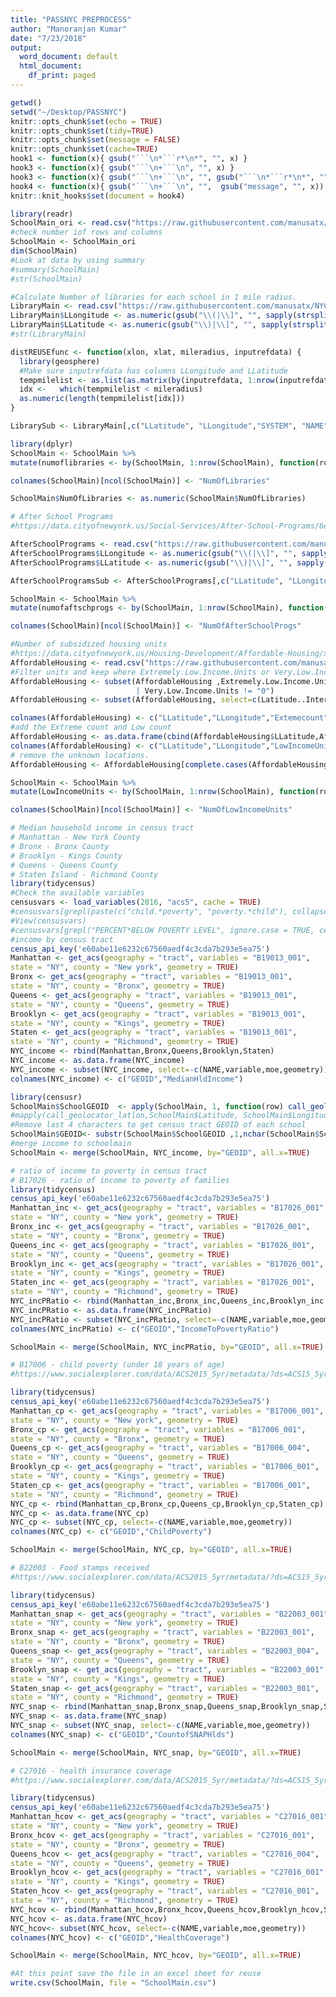 ```yaml
---
title: "PASSNYC PREPROCESS"
author: "Manoranjan Kumar"
date: "7/23/2018"
output:
  word_document: default
  html_document:
    df_print: paged
---
```


```r
getwd()
setwd("~/Desktop/PASSNYC")
knitr::opts_chunk$set(echo = TRUE)
knitr::opts_chunk$set(tidy=TRUE)
knitr::opts_chunk$set(message = FALSE)
knitr::opts_chunk$set(cache=TRUE)
hook1 <- function(x){ gsub("```\n*```r*\n*", "", x) }
hook3 <- function(x){ gsub("```\n+```\n", "", x) }
hook3 <- function(x){ gsub("```\n+```\n", "", gsub("```\n*```r*\n*", "", x)) }
hook4 <- function(x){ gsub("```\n+```\n", "",  gsub("message", "", x)) }
knitr::knit_hooks$set(document = hook4)
```


```r
library(readr)
SchoolMain_ori <- read.csv("https://raw.githubusercontent.com/manusatx/NYC_SCHOOLS/master/2016%20School%20Explorer_Reduced.csv")
#check number iof rows and columns
SchoolMain <- SchoolMain_ori
dim(SchoolMain)
#Look at data by using summary
#summary(SchoolMain)
#str(SchoolMain)
```
```r
#Calculate Number of libraries for each school in 1 mile radius.
LibraryMain <- read.csv("https://raw.githubusercontent.com/manusatx/NYC_SCHOOLS/master/LIBRARY.csv")
LibraryMain$LLongitude <- as.numeric(gsub("\\(|\\]", "", sapply(strsplit(as.character(LibraryMain$the_geom),split=" ", fixed=TRUE), "[[", 2)))
LibraryMain$LLatitude <- as.numeric(gsub("\\)|\\]", "", sapply(strsplit(as.character(LibraryMain$the_geom),split=" ", fixed=TRUE), "[[", 3)))
#str(LibraryMain)

distREUSEfunc <- function(xlon, xlat, mileradius, inputrefdata) {
  library(geosphere)
  #Make sure inputrefdata has columns LLongitude and LLatitude
  tempmilelist <- as.list(as.matrix(by(inputrefdata, 1:nrow(inputrefdata), function(row) { distHaversine(c(row$LLongitude, row$LLatitude), c(xlon,xlat))  })/1600))
  idx <-   which(tempmilelist < mileradius)
  as.numeric(length(tempmilelist[idx]))
}

LibrarySub <- LibraryMain[,c("LLatitude", "LLongitude","SYSTEM", "NAME","ZIP")]

library(dplyr)
SchoolMain <- SchoolMain %>%
mutate(numoflibraries <- by(SchoolMain, 1:nrow(SchoolMain), function(row) { distREUSEfunc(row$Longitude, row$Latitude,1,LibrarySub)}))

colnames(SchoolMain)[ncol(SchoolMain)] <- "NumOfLibraries"

SchoolMain$NumOfLibraries <- as.numeric(SchoolMain$NumOfLibraries)
```

```r
# After School Programs
#https://data.cityofnewyork.us/Social-Services/After-School-Programs/6ej9-7qyi

AfterSchoolPrograms <- read.csv("https://raw.githubusercontent.com/manusatx/NYC_SCHOOLS/master/DOITT_AFTER_SCHOOL_PROGRAM_01_29JUL2009.csv")
AfterSchoolPrograms$LLongitude <- as.numeric(gsub("\\(|\\]", "", sapply(strsplit(as.character(AfterSchoolPrograms$the_geom),split=" ", fixed=TRUE), "[[", 2)))
AfterSchoolPrograms$LLatitude <- as.numeric(gsub("\\)|\\]", "", sapply(strsplit(as.character(AfterSchoolPrograms$the_geom),split=" ", fixed=TRUE), "[[", 3)))

AfterSchoolProgramsSub <- AfterSchoolPrograms[,c("LLatitude", "LLongitude","SCHOOL_ID", "SITE_NAME","SITE_ZIP")]

SchoolMain <- SchoolMain %>%
mutate(numofaftschprogs <- by(SchoolMain, 1:nrow(SchoolMain), function(row) { distREUSEfunc(row$Longitude, row$Latitude,1,AfterSchoolProgramsSub)}))

colnames(SchoolMain)[ncol(SchoolMain)] <- "NumOfAfterSchoolProgs"
```

```r
#Number of subsidized housing units
#https://data.cityofnewyork.us/Housing-Development/Affordable-Housing/x9h2-i4fk/data
AffordableHousing <- read.csv("https://raw.githubusercontent.com/manusatx/NYC_SCHOOLS/master/Affordable_Housing.csv")
#Filter units and keep where Extremely.Low.Income.Units or Very.Low.Income.Units is not 0
AffordableHousing <- subset(AffordableHousing ,Extremely.Low.Income.Units != "0" 
                            | Very.Low.Income.Units != "0")
AffordableHousing <- subset(AffordableHousing, select=c(Latitude..Internal.,Longitude..Internal.,Extremely.Low.Income.Units,Very.Low.Income.Units))

colnames(AffordableHousing) <- c("LLatitude","LLongitude","Extemecount","Lowcount")
#add the Extreme count and Low count
AffordableHousing <- as.data.frame(cbind(AffordableHousing$LLatitude,AffordableHousing$LLongitude,as.numeric(AffordableHousing$Extemecount)+as.numeric(AffordableHousing$Lowcount)))
colnames(AffordableHousing) <- c("LLatitude","LLongitude","LowIncomeUnits")
# remove the unknown locations.
AffordableHousing <- AffordableHousing[complete.cases(AffordableHousing), ]

SchoolMain <- SchoolMain %>%
mutate(LowIncomeUnits <- by(SchoolMain, 1:nrow(SchoolMain), function(row) { distREUSEfunc(row$Longitude, row$Latitude,1,AffordableHousing)}))

colnames(SchoolMain)[ncol(SchoolMain)] <- "NumOfLowIncomeUnits"

```

```r
# Median household income in census tract
# Manhattan - New York County
# Bronx - Bronx County
# Brooklyn - Kings County
# Queens - Queens County
# Staten Island - Richmond County
library(tidycensus)
#Check the available variables
censusvars <- load_variables(2016, "acs5", cache = TRUE)
#censusvars[grepl(paste(c("child.*poverty", "poverty.*child"), collapse="|"), ignore.case = TRUE, censusvars$label), ]
#View(censusvars)
#censusvars[grepl("PERCENT*BELOW POVERTY LEVEL", ignore.case = TRUE, censusvars$label), ]
#income by census tract
census_api_key('e60abe11e6232c67560aedf4c3cda7b293e5ea75')
Manhattan <- get_acs(geography = "tract", variables = "B19013_001",
state = "NY", county = "New york", geometry = TRUE)
Bronx <- get_acs(geography = "tract", variables = "B19013_001",
state = "NY", county = "Bronx", geometry = TRUE)
Queens <- get_acs(geography = "tract", variables = "B19013_001",
state = "NY", county = "Queens", geometry = TRUE)
Brooklyn <- get_acs(geography = "tract", variables = "B19013_001",
state = "NY", county = "Kings", geometry = TRUE)
Staten <- get_acs(geography = "tract", variables = "B19013_001",
state = "NY", county = "Richmond", geometry = TRUE)
NYC_income <- rbind(Manhattan,Bronx,Queens,Brooklyn,Staten)
NYC_income <- as.data.frame(NYC_income)
NYC_income <- subset(NYC_income, select=-c(NAME,variable,moe,geometry))
colnames(NYC_income) <- c("GEOID","MedianHldIncome")

library(censusr)
SchoolMain$SchoolGEOID  <- apply(SchoolMain, 1, function(row) call_geolocator_latlon(row['Latitude'], row['Longitude']))
#mapply(call_geolocator_latlon,SchoolMain$Latitude, SchoolMain$Longitude )
#Remove last 4 characters to get census tract GEOID of each school
SchoolMain$GEOID<- substr(SchoolMain$SchoolGEOID ,1,nchar(SchoolMain$SchoolGEOID)-4)
#merge income to schoolmain
SchoolMain <- merge(SchoolMain, NYC_income, by="GEOID", all.x=TRUE)

```



```r
# ratio of income to poverty in census tract
# B17026 - ratio of income to poverty of families
library(tidycensus)
census_api_key('e60abe11e6232c67560aedf4c3cda7b293e5ea75')
Manhattan_inc <- get_acs(geography = "tract", variables = "B17026_001",
state = "NY", county = "New york", geometry = TRUE)
Bronx_inc <- get_acs(geography = "tract", variables = "B17026_001",
state = "NY", county = "Bronx", geometry = TRUE)
Queens_inc <- get_acs(geography = "tract", variables = "B17026_001", 
state = "NY", county = "Queens", geometry = TRUE)
Brooklyn_inc <- get_acs(geography = "tract", variables = "B17026_001",
state = "NY", county = "Kings", geometry = TRUE)
Staten_inc <- get_acs(geography = "tract", variables = "B17026_001",
state = "NY", county = "Richmond", geometry = TRUE)
NYC_incPRatio <- rbind(Manhattan_inc,Bronx_inc,Queens_inc,Brooklyn_inc,Staten_inc)
NYC_incPRatio <- as.data.frame(NYC_incPRatio)
NYC_incPRatio <- subset(NYC_incPRatio, select=-c(NAME,variable,moe,geometry))
colnames(NYC_incPRatio) <- c("GEOID","IncomeToPovertyRatio")

SchoolMain <- merge(SchoolMain, NYC_incPRatio, by="GEOID", all.x=TRUE)
```

```r
# B17006 - child poverty (under 18 years of age)
#https://www.socialexplorer.com/data/ACS2015_5yr/metadata/?ds=ACS15_5yr&table=B17006

library(tidycensus)
census_api_key('e60abe11e6232c67560aedf4c3cda7b293e5ea75')
Manhattan_cp <- get_acs(geography = "tract", variables = "B17006_001", 
state = "NY", county = "New york", geometry = TRUE)
Bronx_cp <- get_acs(geography = "tract", variables = "B17006_001",
state = "NY", county = "Bronx", geometry = TRUE)
Queens_cp <- get_acs(geography = "tract", variables = "B17006_004",
state = "NY", county = "Queens", geometry = TRUE)
Brooklyn_cp <- get_acs(geography = "tract", variables = "B17006_001",
state = "NY", county = "Kings", geometry = TRUE)
Staten_cp <- get_acs(geography = "tract", variables = "B17006_001",
state = "NY", county = "Richmond", geometry = TRUE)
NYC_cp <- rbind(Manhattan_cp,Bronx_cp,Queens_cp,Brooklyn_cp,Staten_cp)
NYC_cp <- as.data.frame(NYC_cp)
NYC_cp <- subset(NYC_cp, select=-c(NAME,variable,moe,geometry))
colnames(NYC_cp) <- c("GEOID","ChildPoverty")

SchoolMain <- merge(SchoolMain, NYC_cp, by="GEOID", all.x=TRUE)
```

```r
# B22003 - Food stamps received  
#https://www.socialexplorer.com/data/ACS2015_5yr/metadata/?ds=ACS15_5yr&table=B22003

library(tidycensus)
census_api_key('e60abe11e6232c67560aedf4c3cda7b293e5ea75')
Manhattan_snap <- get_acs(geography = "tract", variables = "B22003_001", 
state = "NY", county = "New york", geometry = TRUE)
Bronx_snap <- get_acs(geography = "tract", variables = "B22003_001",
state = "NY", county = "Bronx", geometry = TRUE)
Queens_snap <- get_acs(geography = "tract", variables = "B22003_004",
state = "NY", county = "Queens", geometry = TRUE)
Brooklyn_snap <- get_acs(geography = "tract", variables = "B22003_001",
state = "NY", county = "Kings", geometry = TRUE)
Staten_snap <- get_acs(geography = "tract", variables = "B22003_001",
state = "NY", county = "Richmond", geometry = TRUE)
NYC_snap <- rbind(Manhattan_snap,Bronx_snap,Queens_snap,Brooklyn_snap,Staten_snap)
NYC_snap <- as.data.frame(NYC_snap)
NYC_snap <- subset(NYC_snap, select=-c(NAME,variable,moe,geometry))
colnames(NYC_snap) <- c("GEOID","CountofSNAPHlds")

SchoolMain <- merge(SchoolMain, NYC_snap, by="GEOID", all.x=TRUE)
```

```r
# C27016 - health insurance coverage
#https://www.socialexplorer.com/data/ACS2015_5yr/metadata/?ds=ACS15_5yr&table=C27016

library(tidycensus)
census_api_key('e60abe11e6232c67560aedf4c3cda7b293e5ea75')
Manhattan_hcov <- get_acs(geography = "tract", variables = "C27016_001", 
state = "NY", county = "New york", geometry = TRUE)
Bronx_hcov <- get_acs(geography = "tract", variables = "C27016_001",
state = "NY", county = "Bronx", geometry = TRUE)
Queens_hcov <- get_acs(geography = "tract", variables = "C27016_004",
state = "NY", county = "Queens", geometry = TRUE)
Brooklyn_hcov <- get_acs(geography = "tract", variables = "C27016_001",
state = "NY", county = "Kings", geometry = TRUE)
Staten_hcov <- get_acs(geography = "tract", variables = "C27016_001",
state = "NY", county = "Richmond", geometry = TRUE)
NYC_hcov <- rbind(Manhattan_hcov,Bronx_hcov,Queens_hcov,Brooklyn_hcov,Staten_hcov)
NYC_hcov <- as.data.frame(NYC_hcov)
NYC_hcov<- subset(NYC_hcov, select=-c(NAME,variable,moe,geometry))
colnames(NYC_hcov) <- c("GEOID","HealthCoverage")

SchoolMain <- merge(SchoolMain, NYC_hcov, by="GEOID", all.x=TRUE)
```

```r
#At this point save the file in an excel sheet for reuse
write.csv(SchoolMain, file = "SchoolMain.csv")
```